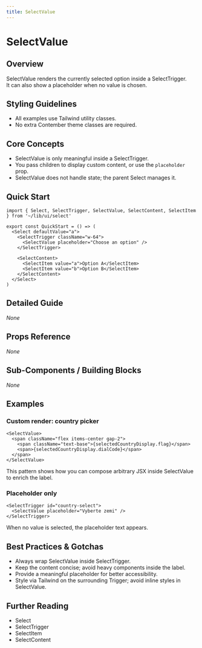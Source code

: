 ```yaml
---
title: SelectValue
---
```


<!-- Edited by human: false -->
<!-- Examples count: 7 -->
<!-- Source examples: 0 -->
<!-- Playground examples: 1 -->
<!-- External examples: 6 -->
<!-- Import examples: 6 -->

# SelectValue

## Overview
SelectValue renders the currently selected option inside a SelectTrigger.  
It can also show a placeholder when no value is chosen.

## Styling Guidelines
* All examples use Tailwind utility classes.  
* No extra Contember theme classes are required.

## Core Concepts
* SelectValue is only meaningful inside a SelectTrigger.  
* You pass children to display custom content, or use the `placeholder` prop.  
* SelectValue does not handle state; the parent Select manages it.

## Quick Start
```tsx
import { Select, SelectTrigger, SelectValue, SelectContent, SelectItem } from '~/lib/ui/select'

export const QuickStart = () => (
  <Select defaultValue="a">
    <SelectTrigger className="w-64">
      <SelectValue placeholder="Choose an option" />
    </SelectTrigger>

    <SelectContent>
      <SelectItem value="a">Option A</SelectItem>
      <SelectItem value="b">Option B</SelectItem>
    </SelectContent>
  </Select>
)
```

## Detailed Guide
_None_

## Props Reference
_None_

## Sub-Components / Building Blocks
_None_

## Examples

### Custom render: country picker
```tsx
<SelectValue>
  <span className="flex items-center gap-2">
    <span className="text-base">{selectedCountryDisplay.flag}</span>
    <span>{selectedCountryDisplay.dialCode}</span>
  </span>
</SelectValue>
```
This pattern shows how you can compose arbitrary JSX inside SelectValue to enrich the label.

### Placeholder only
```tsx
<SelectTrigger id="country-select">
  <SelectValue placeholder="Vyberte zemi" />
</SelectTrigger>
```
When no value is selected, the placeholder text appears.

## Best Practices & Gotchas
* Always wrap SelectValue inside SelectTrigger.  
* Keep the content concise; avoid heavy components inside the label.  
* Provide a meaningful placeholder for better accessibility.  
* Style via Tailwind on the surrounding Trigger; avoid inline styles in SelectValue.

## Further Reading
* Select  
* SelectTrigger  
* SelectItem  
* SelectContent  

<!-- End of Generated Documentation -->